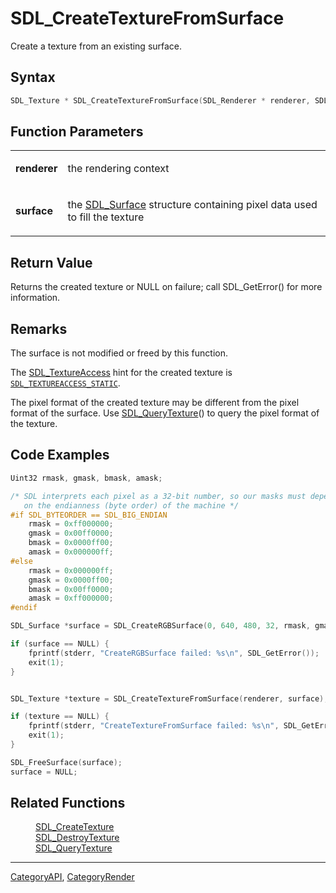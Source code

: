 = SDL_CreateTextureFromSurface =

Create a texture from an existing surface.

== Syntax ==

<syntaxhighlight lang='c'>
SDL_Texture * SDL_CreateTextureFromSurface(SDL_Renderer * renderer, SDL_Surface * surface);
</syntaxhighlight>

== Function Parameters ==

{|
|'''renderer'''
|the rendering context
|-
|'''surface'''
|the [[SDL_Surface]] structure containing pixel data used to fill the texture
|}

== Return Value ==

Returns the created texture or NULL on failure; call SDL_GetError() for
more information.



== Remarks ==

The surface is not modified or freed by this function.

The [[SDL_TextureAccess]] hint for the created texture is
<code>[[SDL_TEXTUREACCESS_STATIC]]</code>.

The pixel format of the created texture may be different from the pixel
format of the surface. Use [[SDL_QueryTexture]]() to query the pixel format
of the texture.

== Code Examples ==

<syntaxhighlight lang='c++'>
Uint32 rmask, gmask, bmask, amask;

/* SDL interprets each pixel as a 32-bit number, so our masks must depend
   on the endianness (byte order) of the machine */
#if SDL_BYTEORDER == SDL_BIG_ENDIAN
    rmask = 0xff000000;
    gmask = 0x00ff0000;
    bmask = 0x0000ff00;
    amask = 0x000000ff;
#else
    rmask = 0x000000ff;
    gmask = 0x0000ff00;
    bmask = 0x00ff0000;
    amask = 0xff000000;
#endif

SDL_Surface *surface = SDL_CreateRGBSurface(0, 640, 480, 32, rmask, gmask, bmask, amask);

if (surface == NULL) {
    fprintf(stderr, "CreateRGBSurface failed: %s\n", SDL_GetError());
    exit(1);
}


SDL_Texture *texture = SDL_CreateTextureFromSurface(renderer, surface);

if (texture == NULL) {
    fprintf(stderr, "CreateTextureFromSurface failed: %s\n", SDL_GetError());
    exit(1);
}

SDL_FreeSurface(surface);
surface = NULL;

</syntaxhighlight>

== Related Functions ==

:[[SDL_CreateTexture]]
:[[SDL_DestroyTexture]]
:[[SDL_QueryTexture]]

----
[[CategoryAPI]], [[CategoryRender]]


